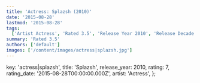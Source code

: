 ```yaml
---
title: 'Actress: Splazsh (2010)'
date: '2015-08-28'
lastmod: '2015-08-28'
tags:
  ['Artist Actress', 'Rated 3.5', 'Release Year 2010', 'Release Decade 2010']
summary: 'Rated 3.5'
authors: ['default']
images: ['/content/images/actress|splazsh.jpg']
---
```


  key: 'actress|splazsh',
  title: 'Splazsh',
  release_year: 2010,
  rating: 7,
  rating_date: '2015-08-28T00:00:00.000Z',
  artist: 'Actress',
};

<MusicRating data={data} />
